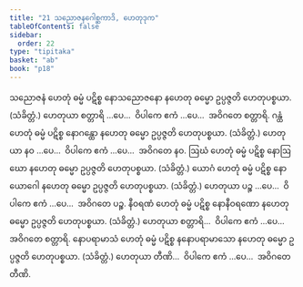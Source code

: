 ```yaml
---
title: "21 သညောဇနဂေါစ္ဆကာဒိ, ဟေတုဒုက"
tableOfContents: false
sidebar:
  order: 22
type: "tipitaka"
basket: "ab"
book: "p18"
---
```



<DynamicBreadcrumb />

<Division number="59" book="p18" e="ch" v="40" p="319">

<Paragraph number="146" book="p18">
သညောဇနံ ဟေတုံ ဓမ္မံ ပဋိစ္စ နောသညောဇနော နဟေတု ဓမ္မော ဥပ္ပဇ္ဇတိ ဟေတုပစ္စယာ. (သံခိတ္တံ.) ဟေတုယာ စတ္တာရိ …ပေ…  ဝိပါကေ ဧကံ …ပေ…  အဝိဂတေ စတ္တာရိ.
</Paragraph>

</Division>
<Division number="60" book="p18" e="ch" v="40" p="319">

<Paragraph number="147" book="p18">
ဂန္ထံ ဟေတုံ ဓမ္မံ ပဋိစ္စ နောဂန္ထော နဟေတု ဓမ္မော ဥပ္ပဇ္ဇတိ ဟေတုပစ္စယာ. (သံခိတ္တံ.) ဟေတုယာ နဝ …ပေ…  ဝိပါကေ ဧကံ …ပေ…  အဝိဂတေ နဝ.
</Paragraph>

</Division>
<Division number="61" book="p18" e="ch" v="40" p="319">

<Paragraph number="148" book="p18">
ဩဃံ ဟေတုံ ဓမ္မံ ပဋိစ္စ နောဩဃော နဟေတု ဓမ္မော ဥပ္ပဇ္ဇတိ ဟေတုပစ္စယာ. (သံခိတ္တံ.)
</Paragraph>

</Division>
<Division number="62" book="p18" e="ch" v="40" p="319">

<Paragraph number="149" book="p18">
ယောဂံ ဟေတုံ ဓမ္မံ ပဋိစ္စ နောယောဂေါ နဟေတု ဓမ္မော ဥပ္ပဇ္ဇတိ ဟေတုပစ္စယာ. (သံခိတ္တံ.) ဟေတုယာ ပဉ္စ …ပေ…  ဝိပါကေ ဧကံ …ပေ…  အဝိဂတေ ပဉ္စ.
</Paragraph>

</Division>
<Division number="63" book="p18" e="ch" v="40" p="319">

<Paragraph number="150" book="p18">
နီဝရဏံ ဟေတုံ ဓမ္မံ ပဋိစ္စ နောနီဝရဏော နဟေတု ဓမ္မော ဥပ္ပဇ္ဇတိ ဟေတုပစ္စယာ. (သံခိတ္တံ.) ဟေတုယာ စတ္တာရိ…  ဝိပါကေ ဧကံ …ပေ…  အဝိဂတေ စတ္တာရိ.
</Paragraph>

</Division>
<Division number="64" book="p18" e="ch" v="40" p="320">

<Paragraph number="151" book="p18">
နောပရာမာသံ ဟေတုံ ဓမ္မံ ပဋိစ္စ နနောပရာမာသော နဟေတု ဓမ္မော ဥပ္ပဇ္ဇတိ ဟေတုပစ္စယာ. (သံခိတ္တံ.) ဟေတုယာ တီဏိ…  ဝိပါကေ ဧကံ …ပေ…  အဝိဂတေ တီဏိ.
</Paragraph>
</Division>